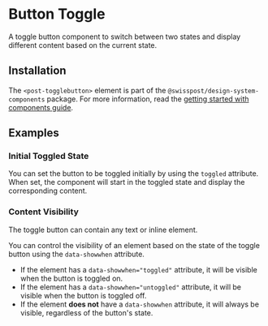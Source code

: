 
<Meta of={toggleButtonStories} />

# Button Toggle

<p className="lead">A toggle button component to switch between two states and display different content based on the current state.</p>

<Canvas sourceState="shown" of={toggleButtonStories.Default} />
<div className="hide-col-default">
  <Controls of={toggleButtonStories.Default} />
</div>

## Installation

The `<post-togglebutton>` element is part of the `@swisspost/design-system-components` package. For more information, read the [getting started with components guide](/?path=/docs/edfb619b-fda1-4570-bf25-20830303d483--docs).

## Examples

### Initial Toggled State

You can set the button to be toggled initially by using the `toggled` attribute. When set, the component will start in the toggled state and display the corresponding content.

<Canvas of={toggleButtonStories.InitiallyToggled} />

### Content Visibility

The toggle button can contain any text or inline element.

You can control the visibility of an element based on the state of the toggle button using the `data-showwhen` attribute.

- If the element has a `data-showwhen="toggled"` attribute, it will be visible when the button is toggled on.
- If the element has a `data-showwhen="untoggled"` attribute, it will be visible when the button is toggled off.
- If the element **does not** have a `data-showwhen` attribute, it will always be visible, regardless of the button's state.

<Canvas of={toggleButtonStories.ContentVisibility} />
